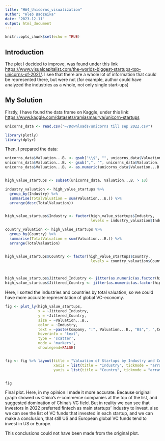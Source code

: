 ```yaml
---
title: "HW4_Unicorns_visualization"
author: "Hleb Badzeika"
date: "2023-12-11"
output: html_document
---
```


```r
knitr::opts_chunk$set(echo = TRUE)
```

## Introduction

The plot I decided to improve, was found under this link <https://www.visualcapitalist.com/the-worlds-biggest-startups-top-unicorns-of-2021/>. I see that there are a whole lot of information that could be represented there, but were not (for example, author could have analyzed the industries as a whole, not only single start-ups)

## My Solution

Firstly, I have found the data frame on Kaggle, under this link: <https://www.kaggle.com/datasets/ramjasmaurya/unicorn-startups>

```r
unicorns_data <- read.csv("~/Downloads/unicorns till sep 2022.csv")

library(plotly)
library(dplyr)
```

Then, I prepared the data:

```r
unicorns_data$Valuation...B. <- gsub("\\$", "", unicorns_data$Valuation...B.)
unicorns_data$Valuation...B. <- gsub(",", "", unicorns_data$Valuation...B.)
unicorns_data$Valuation...B. <- as.numeric(unicorns_data$Valuation...B.)


high_value_startups <- subset(unicorns_data, Valuation...B. > 10)

industry_valuation <- high_value_startups %>%
  group_by(Industry) %>%
  summarise(TotalValuation = sum(Valuation...B.)) %>%
  arrange(desc(TotalValuation))


high_value_startups$Industry <- factor(high_value_startups$Industry,
                                       levels = industry_valuation$Industry)

country_valuation <- high_value_startups %>%
  group_by(Country) %>%
  summarise(TotalValuation = sum(Valuation...B.)) %>%
  arrange(TotalValuation)


high_value_startups$Country <- factor(high_value_startups$Country,
                                       levels = country_valuation$Country)



high_value_startups$Jittered_Industry <- jitter(as.numeric(as.factor(high_value_startups$Industry)))
high_value_startups$Jittered_Country <- jitter(as.numeric(as.factor(high_value_startups$Country)))


```

Here, I sorted the industries and countries by total valuation, so we could have more accurate representation of global VC-economy.

```r
fig <- plot_ly(high_value_startups,
               x = ~Jittered_Industry,
               y = ~Jittered_Country,
               size = ~Valuation...B.,
               color = ~Industry,
               text = ~paste(Company, ":", Valuation...B., "B$",", ",Country,", ",City.,"\nInvestors: ",Investors),
               hoverinfo = "text",
               type = 'scatter',
               mode = 'markers',
               showlegend=FALSE)


fig <- fig %>% layout(title = "Valuation of Startups by Industry and Country",
                      xaxis = list(title = "Industry", tickmode = "array", tickvals = jitter(as.numeric(as.factor(unique(high_value_startups$Industry)))), ticktext = unique(high_value_startups$Industry)),
                      yaxis = list(title = "Country", tickmode = "array", tickvals = jitter(as.numeric(as.factor(unique(high_value_startups$Country)))), ticktext = unique(high_value_startups$Country)))


fig
```

Final plot. Here, in my opinion I made it more accurate. Because original graph showed us China's e-commerce companies at the top of the list, and suggested domination of China's VC field. But in reality we can see that investors in 2022 preferred fintech as main startups' industry to invest, also we can see the list of VC funds that invested in each startup, and we can make a conclusion, that still US and European global VC funds tend to invest in US or Europe.

This conclusions could not have been made from the original plot.
